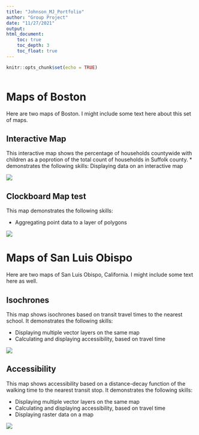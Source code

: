```yaml
---
title: "Johnson_MJ_Portfolio"
author: "Group Project"
date: "11/27/2021"
output:
html_document:
    toc: true
    toc_depth: 3
    toc_float: true
---
```


```r
knitr::opts_chunk$set(echo = TRUE)
```
```r

```

# Maps of Boston
Here are two maps of Boston. I might include some text here about this set of maps.

## Interactive Map
This interactive map shows the percentage of households countywide with children as a poprotion of the total count of households in Suffolk county. 
* demonstrates the following skills: Displaying data on an interactive map

[![](images/interactive_thumbnail.png)](https://michaeljohnson8971.github.io/portfolio_examples/web_resources/interactivemap_Suffolk_families_children.html){target="_blank"}

## Clockboard Map test
This map demonstrates the following skills:

* Aggregating point data to a layer of polygons

[![](thumbnails/clockboard.jpg)](https://c-voulgaris.github.io/portfolio_examples/fullsize/clockboard.pdf){target="_blank"}

# Maps of San Luis Obispo
Here are two maps of San Luis Obispo, California. I might include some text here as well.

## Isochrones
This map shows isochrones based on transit travel times to the nearest school. It demonstrates the following skills:

* Displaying multiple vector layers on the same map
* Calculating and displaying accessibility, based on travel time

[![](thumbnails/SLO_isochrone.png)](https://c-x_schools.pdf){target="_blank"}

## Accessibility
This map shows accessibility based on a distance-decay function of the walking time to the nearest transit stop. It demonstrates the following skills:

* Displaying multiple vector layers on the same map
* Calculating and displaying accessibility, based on travel time
* Displaying raster data on a map

[![](thumbnails/SLO_raster.png)](https://cO_transit.pdf){target="_blank"}
